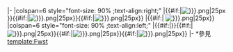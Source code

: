 <includeonly>|-
|colspan=6 style="font-size: 90% ;text-align:right;"  |{{{1|}}}{{#if:{{{2|}}}|[[File:Freeway{{{2|}}}.png|25px]]}}{{#if:{{{3|}}}|[[File:{{{3|}}}.png|25px]]}}{{#if:{{{2|}}}|[[File:Freeway{{{2|}}}.png|25px]]}}
|{{#if:{{{4|}}}| [[File:FreewayIC{{{4|}}}.png|25px]]}}
|colspan=6 style="font-size: 90% ;text-align:left;"   |{{#if:{{{6|}}}|{{TWFreewayIC|{{{5|}}}|{{{6|}}}}}}}{{#if:{{{7|}}}|[[File:Freeway{{{7|}}}.png|25px]]}}{{#if:{{{8|}}}|[[File:{{{8|}}}.png|25px]]}}{{#if:{{{7|}}}|[[File:Freeway{{{7|}}}.png|25px]]}}{{{9|}}}
|-</includeonly>
<noinclude>*參見[[template:Fwst]]</noinclude>